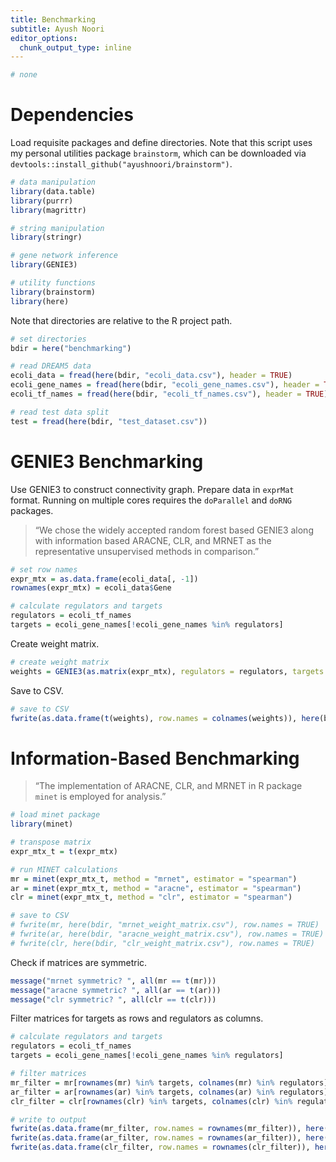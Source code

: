 ```yaml
---
title: Benchmarking
subtitle: Ayush Noori
editor_options: 
  chunk_output_type: inline
---
```


```r
# none
```

# Dependencies

Load requisite packages and define directories. Note that this script uses my personal utilities package `brainstorm`, which can be downloaded via `devtools::install_github("ayushnoori/brainstorm")`.

```r
# data manipulation
library(data.table)
library(purrr)
library(magrittr)

# string manipulation
library(stringr)

# gene network inference
library(GENIE3)

# utility functions
library(brainstorm)
library(here)
```


Note that directories are relative to the R project path.

```r
# set directories
bdir = here("benchmarking")

# read DREAM5 data
ecoli_data = fread(here(bdir, "ecoli_data.csv"), header = TRUE)
ecoli_gene_names = fread(here(bdir, "ecoli_gene_names.csv"), header = TRUE)[["0"]]
ecoli_tf_names = fread(here(bdir, "ecoli_tf_names.csv"), header = TRUE)[["0"]]

# read test data split
test = fread(here(bdir, "test_dataset.csv"))
```

# GENIE3 Benchmarking

Use GENIE3 to construct connectivity graph. Prepare data in `exprMat` format. Running on multiple cores requires the `doParallel` and `doRNG` packages.

> "We chose the widely accepted random forest based GENIE3 along with information based ARACNE, CLR, and MRNET as the representative unsupervised methods in comparison."

```r
# set row names
expr_mtx = as.data.frame(ecoli_data[, -1])
rownames(expr_mtx) = ecoli_data$Gene

# calculate regulators and targets
regulators = ecoli_tf_names
targets = ecoli_gene_names[!ecoli_gene_names %in% regulators]
```

Create weight matrix.

```r
# create weight matrix
weights = GENIE3(as.matrix(expr_mtx), regulators = regulators, targets = targets, verbose = T) # nCores = 10
```

Save to CSV.

```r
# save to CSV
fwrite(as.data.frame(t(weights), row.names = colnames(weights)), here(bdir, "genie3_weight_matrix.csv"), row.names = TRUE)
```

# Information-Based Benchmarking

> "The implementation of ARACNE, CLR, and MRNET in R package `minet` is employed for analysis."

```r
# load minet package
library(minet)

# transpose matrix
expr_mtx_t = t(expr_mtx)

# run MINET calculations
mr = minet(expr_mtx_t, method = "mrnet", estimator = "spearman")
ar = minet(expr_mtx_t, method = "aracne", estimator = "spearman")
clr = minet(expr_mtx_t, method = "clr", estimator = "spearman")

# save to CSV
# fwrite(mr, here(bdir, "mrnet_weight_matrix.csv"), row.names = TRUE)
# fwrite(ar, here(bdir, "aracne_weight_matrix.csv"), row.names = TRUE)
# fwrite(clr, here(bdir, "clr_weight_matrix.csv"), row.names = TRUE)
```

Check if matrices are symmetric.

```r
message("mrnet symmetric? ", all(mr == t(mr)))
message("aracne symmetric? ", all(ar == t(ar)))
message("clr symmetric? ", all(clr == t(clr)))
```

Filter matrices for targets as rows and regulators as columns.

```r
# calculate regulators and targets
regulators = ecoli_tf_names
targets = ecoli_gene_names[!ecoli_gene_names %in% regulators]

# filter matrices
mr_filter = mr[rownames(mr) %in% targets, colnames(mr) %in% regulators]
ar_filter = ar[rownames(ar) %in% targets, colnames(ar) %in% regulators]
clr_filter = clr[rownames(clr) %in% targets, colnames(clr) %in% regulators]

# write to output
fwrite(as.data.frame(mr_filter, row.names = rownames(mr_filter)), here(bdir, "mrnet_weight_matrix.csv"), row.names = TRUE)
fwrite(as.data.frame(ar_filter, row.names = rownames(ar_filter)), here(bdir, "aracne_weight_matrix.csv"), row.names = TRUE)
fwrite(as.data.frame(clr_filter, row.names = rownames(clr_filter)), here(bdir, "clr_weight_matrix.csv"), row.names = TRUE)
```